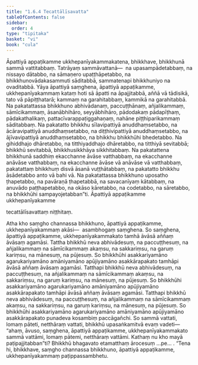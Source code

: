 ```yaml
---
title: "1.6.4 Tecattālīsavatta"
tableOfContents: false
sidebar:
  order: 4
type: "tipitaka"
basket: "vi"
book: "cula"
---
```



<DynamicBreadcrumb />

<Division number="60" book="cula" e="ch" v="4" p="63">

<Paragraph number="280" book="cula">
Āpattiyā appaṭikamme ukkhepanīyakammakatena, bhikkhave, bhikkhunā sammā vattitabbaṃ. Tatrāyaṃ sammāvattanā—  na upasampādetabbaṃ, na nissayo dātabbo, na sāmaṇero upaṭṭhāpetabbo, na bhikkhunovādakasammuti sāditabbā, sammatenapi bhikkhuniyo na ovaditabbā. Yāya āpattiyā saṃghena, āpattiyā appaṭikamme, ukkhepanīyakammaṃ kataṃ hoti sā āpatti na āpajjitabbā, aññā vā tādisikā, tato vā pāpiṭṭhatarā; kammaṃ na garahitabbaṃ, kammikā na garahitabbā. Na pakatattassa bhikkhuno abhivādanaṃ, paccuṭṭhānaṃ, añjalikammaṃ, sāmīcikammaṃ, āsanābhihāro, seyyābhihāro, pādodakaṃ pādapīṭhaṃ, pādakathalikaṃ, pattacīvarappaṭiggahaṇaṃ, nahāne piṭṭhiparikammaṃ sāditabbaṃ. Na pakatatto bhikkhu sīlavipattiyā anuddhaṃsetabbo, na ācāravipattiyā anuddhaṃsetabbo, na diṭṭhivipattiyā anuddhaṃsetabbo, na ājīvavipattiyā anuddhaṃsetabbo, na bhikkhu bhikkhūhi bhedetabbo. Na gihiddhajo dhāretabbo, na titthiyaddhajo dhāretabbo, na titthiyā sevitabbā; bhikkhū sevitabbā, bhikkhusikkhāya sikkhitabbaṃ. Na pakatattena bhikkhunā saddhiṃ ekacchanne āvāse vatthabbaṃ, na ekacchanne anāvāse vatthabbaṃ, na ekacchanne āvāse vā anāvāse vā vatthabbaṃ, pakatattaṃ bhikkhuṃ disvā āsanā vuṭṭhātabbaṃ, na pakatatto bhikkhu āsādetabbo anto vā bahi vā. Na pakatattassa bhikkhuno uposatho ṭhapetabbo, na pavāraṇā ṭhapetabbā, na savacanīyaṃ kātabbaṃ, na anuvādo paṭṭhapetabbo, na okāso kāretabbo, na codetabbo, na sāretabbo, na bhikkhūhi sampayojetabban”ti.

</Paragraph>
</Division>

<Paragraph number="281" type="center" book="cula">
Āpattiyā appaṭikamme ukkhepanīyakamme

  
tecattālīsavattaṃ niṭṭhitaṃ.


</Paragraph>

<Division number="61" book="cula" e="ch" v="4" p="64">

<Paragraph number="282" book="cula">
Atha kho saṃgho channassa bhikkhuno, āpattiyā appaṭikamme, ukkhepanīyakammaṃ akāsi—  asambhogaṃ saṃghena. So saṃghena, āpattiyā appaṭikamme, ukkhepanīyakammakato tamhā āvāsā aññaṃ āvāsaṃ agamāsi. Tattha bhikkhū neva abhivādesuṃ, na paccuṭṭhesuṃ, na añjalikammaṃ na sāmīcikammaṃ akaṃsu, na sakkariṃsu, na garuṃ kariṃsu, na mānesuṃ, na pūjesuṃ. So bhikkhūhi asakkariyamāno agarukariyamāno amāniyamāno apūjiyamāno asakkārapakato tamhāpi āvāsā aññaṃ āvāsaṃ agamāsi. Tatthapi bhikkhū neva abhivādesuṃ, na paccuṭṭhesuṃ, na añjalikammaṃ na sāmīcikammaṃ akaṃsu, na sakkariṃsu, na garuṃ kariṃsu, na mānesuṃ, na pūjesuṃ. So bhikkhūhi asakkariyamāno agarukariyamāno amāniyamāno apūjiyamāno asakkārapakato tamhāpi āvāsā aññaṃ āvāsaṃ agamāsi. Tatthapi bhikkhū neva abhivādesuṃ, na paccuṭṭhesuṃ, na añjalikammaṃ na sāmīcikammaṃ akaṃsu, na sakkariṃsu, na garuṃ kariṃsu, na mānesuṃ, na pūjesuṃ. So bhikkhūhi asakkariyamāno agarukariyamāno amāniyamāno apūjiyamāno asakkārapakato punadeva kosambiṃ paccāgañchi. So sammā vattati, lomaṃ pāteti, netthāraṃ vattati, bhikkhū upasaṅkamitvā evaṃ vadeti—  “ahaṃ, āvuso, saṃghena, āpattiyā appaṭikamme, ukkhepanīyakammakato sammā vattāmi, lomaṃ pātemi, netthāraṃ vattāmi. Kathaṃ nu kho mayā paṭipajjitabban”ti? Bhikkhū bhagavato etamatthaṃ ārocesuṃ …pe… . “Tena hi, bhikkhave, saṃgho channassa bhikkhuno, āpattiyā appaṭikamme, ukkhepanīyakammaṃ paṭippassambhetu.
</Paragraph>
</Division>